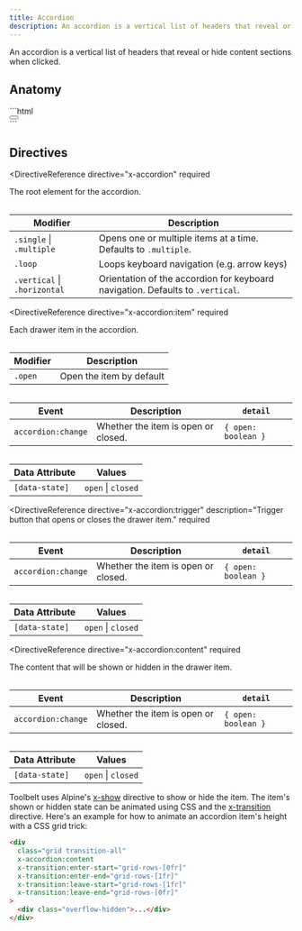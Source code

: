 ```yaml
---
title: Accordion
description: An accordion is a vertical list of headers that reveal or hide content sections when clicked.
---
```



<Toolbelt />

<Lede>
  An accordion is a vertical list of headers that reveal or hide content
  sections when clicked.
</Lede>

<AccordionDemo />

## Anatomy

<Anatomy>
  ```html
  <div x-init x-accordion>
    <div x-accordion:item>
      <button x-accordion:trigger></button>
      <div x-accordion:content></div>
    </div>
  </div>
  ```
</Anatomy>

## Directives

<DirectiveReference
  directive="x-accordion"
  required
>
  The root element for the accordion.

  <Table>

| Modifier                     | Description                                                                    |
| ---------------------------- | ------------------------------------------------------------------------------ |
| `.single` \| `.multiple`     | Opens one or multiple items at a time. Defaults to `.multiple`.                |
| `.loop`                      | Loops keyboard navigation (e.g. arrow keys)                                    |
| `.vertical` \| `.horizontal` | Orientation of the accordion for keyboard navigation. Defaults to `.vertical`. |

  </Table>
</DirectiveReference>

<DirectiveReference
  directive="x-accordion:item"
  required
>
  Each drawer item in the accordion.

  <Table>

| Modifier | Description              |
| -------- | ------------------------ |
| `.open`  | Open the item by default |

  </Table>

  <Table>

| Event              | Description                         | `detail`            |
| ------------------ | ----------------------------------- | ------------------- |
| `accordion:change` | Whether the item is open or closed. | `{ open: boolean }` |

  </Table>

  <Table>

| Data Attribute | Values             |
| -------------- | ------------------ |
| `[data-state]` | `open` \| `closed` |

  </Table>
</DirectiveReference>

<DirectiveReference
  directive="x-accordion:trigger"
  description="Trigger button that opens or closes the drawer item."
  required
>
  <Table>

| Event              | Description                         | `detail`            |
| ------------------ | ----------------------------------- | ------------------- |
| `accordion:change` | Whether the item is open or closed. | `{ open: boolean }` |

  </Table>

  <Table>

| Data Attribute | Values             |
| -------------- | ------------------ |
| `[data-state]` | `open` \| `closed` |

  </Table>
</DirectiveReference>

<DirectiveReference
  directive="x-accordion:content"
  required
>
  The content that will be shown or hidden in the drawer item.

  <Table>

| Event              | Description                         | `detail`            |
| ------------------ | ----------------------------------- | ------------------- |
| `accordion:change` | Whether the item is open or closed. | `{ open: boolean }` |

  </Table>

  <Table>

| Data Attribute | Values             |
| -------------- | ------------------ |
| `[data-state]` | `open` \| `closed` |

  </Table>

Toolbelt uses Alpine's [x-show](https://alpinejs.dev/directives/show) directive to show or hide the item.
The item's shown or hidden state can be animated using CSS and the [x-transition](https://alpinejs.dev/directives/transition#applying-css-classes) directive. Here's an example for how to animate an accordion item's height with a CSS grid trick:

```html
<div
  class="grid transition-all"
  x-accordion:content
  x-transition:enter-start="grid-rows-[0fr]"
  x-transition:enter-end="grid-rows-[1fr]"
  x-transition:leave-start="grid-rows-[1fr]"
  x-transition:leave-end="grid-rows-[0fr]"
>
  <div class="overflow-hidden">...</div>
</div>
```

</DirectiveReference>

